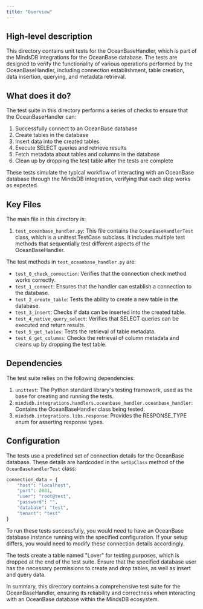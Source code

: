 ```yaml
---
title: "Overview"
---
```


## High-level description
This directory contains unit tests for the OceanBaseHandler, which is part of the MindsDB integrations for the OceanBase database. The tests are designed to verify the functionality of various operations performed by the OceanBaseHandler, including connection establishment, table creation, data insertion, querying, and metadata retrieval.

## What does it do?
The test suite in this directory performs a series of checks to ensure that the OceanBaseHandler can:

1. Successfully connect to an OceanBase database
2. Create tables in the database
3. Insert data into the created tables
4. Execute SELECT queries and retrieve results
5. Fetch metadata about tables and columns in the database
6. Clean up by dropping the test table after the tests are complete

These tests simulate the typical workflow of interacting with an OceanBase database through the MindsDB integration, verifying that each step works as expected.

## Key Files
The main file in this directory is:

1. `test_oceanbase_handler.py`: This file contains the `OceanBaseHandlerTest` class, which is a unittest.TestCase subclass. It includes multiple test methods that sequentially test different aspects of the OceanBaseHandler.

The test methods in `test_oceanbase_handler.py` are:

- `test_0_check_connection`: Verifies that the connection check method works correctly.
- `test_1_connect`: Ensures that the handler can establish a connection to the database.
- `test_2_create_table`: Tests the ability to create a new table in the database.
- `test_3_insert`: Checks if data can be inserted into the created table.
- `test_4_native_query_select`: Verifies that SELECT queries can be executed and return results.
- `test_5_get_tables`: Tests the retrieval of table metadata.
- `test_6_get_columns`: Checks the retrieval of column metadata and cleans up by dropping the test table.

## Dependencies
The test suite relies on the following dependencies:

1. `unittest`: The Python standard library's testing framework, used as the base for creating and running the tests.
2. `mindsdb.integrations.handlers.oceanbase_handler.oceanbase_handler`: Contains the OceanBaseHandler class being tested.
3. `mindsdb.integrations.libs.response`: Provides the RESPONSE_TYPE enum for asserting response types.

## Configuration
The tests use a predefined set of connection details for the OceanBase database. These details are hardcoded in the `setUpClass` method of the `OceanBaseHandlerTest` class:

```python
connection_data = {
    "host": "localhost",
    "port": 2881,
    "user": "root@test",
    "password": "",
    "database": "test",
    "tenant": "test"
}
```

To run these tests successfully, you would need to have an OceanBase database instance running with the specified configuration. If your setup differs, you would need to modify these connection details accordingly.

The tests create a table named "Lover" for testing purposes, which is dropped at the end of the test suite. Ensure that the specified database user has the necessary permissions to create and drop tables, as well as insert and query data.

In summary, this directory contains a comprehensive test suite for the OceanBaseHandler, ensuring its reliability and correctness when interacting with an OceanBase database within the MindsDB ecosystem.